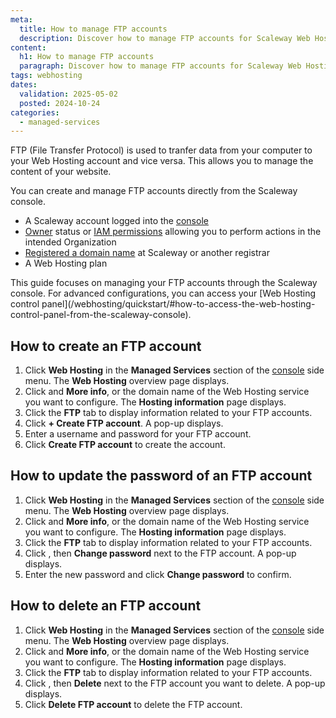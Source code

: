 ```yaml
---
meta:
  title: How to manage FTP accounts
  description: Discover how to manage FTP accounts for Scaleway Web Hosting plans from the console.
content:
  h1: How to manage FTP accounts
  paragraph: Discover how to manage FTP accounts for Scaleway Web Hosting plans from the console.
tags: webhosting
dates:
  validation: 2025-05-02
  posted: 2024-10-24
categories:
  - managed-services
---
```


FTP (File Transfer Protocol) is used to tranfer data from your computer to your Web Hosting account and vice versa. This allows you to manage the content of your website.

You can create and manage FTP accounts directly from the Scaleway console.

<Macro id="requirements" />

- A Scaleway account logged into the [console](https://console.scaleway.com)
- [Owner](/iam/concepts/#owner) status or [IAM permissions](/iam/concepts/#permission) allowing you to perform actions in the intended Organization
- [Registered a domain name](/domains-and-dns/how-to/register-internal-domain/) at Scaleway or another registrar
- A Web Hosting plan

<Message type="tip">
  This guide focuses on managing your FTP accounts through the Scaleway console. For advanced configurations, you can access your [Web Hosting control panel](/webhosting/quickstart/#how-to-access-the-web-hosting-control-panel-from-the-scaleway-console).
</Message>

## How to create an FTP account

1. Click **Web Hosting** in the **Managed Services** section of the [console](https://console.scaleway.com/) side menu. The **Web Hosting** overview page displays.
2. Click <Icon name="more" /> and **More info**, or the domain name of the Web Hosting service you want to configure. The **Hosting information** page displays.
3. Click the **FTP** tab to display information related to your FTP accounts.
4. Click **+ Create FTP account**. A pop-up displays.
5. Enter a username and password for your FTP account.
6. Click **Create FTP account** to create the account.

## How to update the password of an FTP account

1. Click **Web Hosting** in the **Managed Services** section of the [console](https://console.scaleway.com/) side menu. The **Web Hosting** overview page displays.
2. Click <Icon name="more" /> and **More info**, or the domain name of the Web Hosting service you want to configure. The **Hosting information** page displays.
3. Click the **FTP** tab to display information related to your FTP accounts.
4. Click <Icon name="more" />, then **Change password** next to the FTP account. A pop-up displays.
5. Enter the new password and click **Change password** to confirm.

## How to delete an FTP account

1. Click **Web Hosting** in the **Managed Services** section of the [console](https://console.scaleway.com/) side menu. The **Web Hosting** overview page displays.
2. Click <Icon name="more" /> and **More info**, or the domain name of the Web Hosting service you want to configure. The **Hosting information** page displays.
3. Click the **FTP** tab to display information related to your FTP accounts.
4. Click <Icon name="more" />, then **Delete** next to the FTP account you want to delete. A pop-up displays.
5. Click **Delete FTP account** to delete the FTP account.